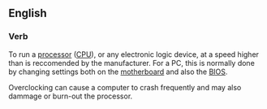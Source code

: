 == English ==

=== Verb ===

To run a [[processor]] ([[CPU]]), or any electronic logic device, at a speed higher than is reccomended by the manufacturer. For a PC, this is normally done by changing settings both on the [[motherboard]] and also the [[BIOS]].

Overclocking can cause a computer to crash frequently and may also dammage or burn-out the processor.